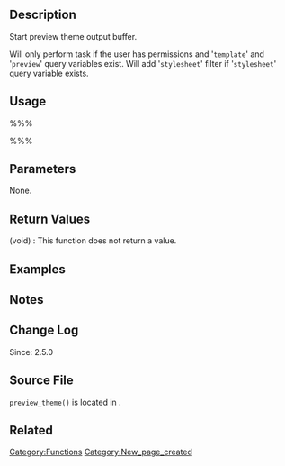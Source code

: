 {{Languages|
{{en|Function Reference/preview_theme}}
{{it|Riferimento funzioni/preview_theme}}
}}

== Description ==
Start preview theme output buffer. 

Will only perform task if the user has permissions and '<tt>template</tt>' and '<tt>preview</tt>' query variables exist. Will add '<tt>stylesheet</tt>' filter if '<tt>stylesheet</tt>' query variable exists. 

== Usage ==
%%%<?php preview_theme() ?>%%%

== Parameters ==
None.

== Return Values ==
; (void) : This function does not return a value.

== Examples ==
<!-- Need creative examples. Feel free to link to external examples. -->

== Notes ==

== Change Log ==
Since: 2.5.0

== Source File ==

<tt>preview_theme()</tt> is located in {{Trac|wp-includes/theme.php}}.

== Related ==
<!--
    To Do:
    Need to find related functions.
    Need to create groups of functions and create templates to add them to a page quickly.
    Some functions may be related to many groups of functions.
-->

{{Tag Footer}}

[[Category:Functions]]
[[Category:New_page_created]]